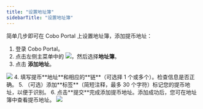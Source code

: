 ```yaml
---
title: "设置地址簿"
sidebarTitle: "设置地址簿"
---
```


简单几步即可在 Cobo Portal 上设置地址簿，添加提币地址：



1. 登录 Cobo Portal。
2. 点击左侧主菜单中的 <img src="/cn/images/common/wallets_icon_cn.svg" className="icon"/>，然后选择**地址簿**。
3. 点击 **添加地址**。
<img src="/cn/images/address-book/set-up-address-book.png" className="screenshot_full_screen"/>
4. 填写提币**地址**和相应的**链**（可选择 1 个或多个）。检查信息是否正确。
5. （可选）添加**标签**（简短注释，最多 30 个字符）标记您的提币地址，以便于识别。
6. 点击**提交**完成添加提币地址。添加成功后，您可在地址簿中查看提币地址。
<img src="/cn/images/address-book/add-address.png" className="screenshot_modal"/>